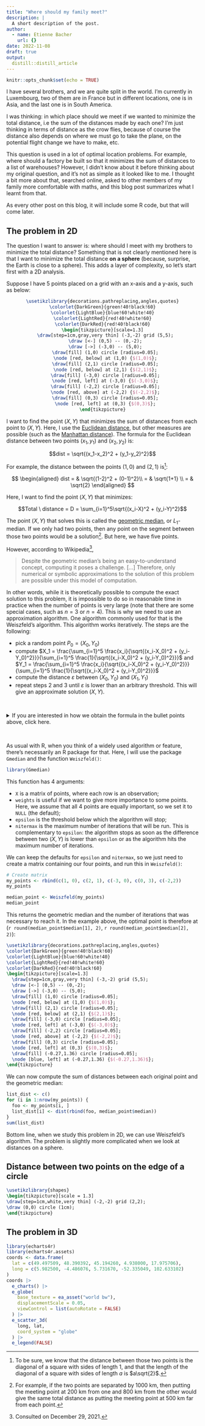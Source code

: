 ```yaml
---
title: "Where should my family meet?"
description: |
  A short description of the post.
author:
  - name: Etienne Bacher
    url: {}
date: 2022-11-08
draft: true
output:
  distill::distill_article
---
```



```r
knitr::opts_chunk$set(echo = TRUE)
```

I have several brothers, and we are quite split in the world. I'm currently in Luxembourg, two of them are in France but in different locations, one is in Asia, and the last one is in South America.

I was thinking: in which place should we meet if we wanted to minimize the total distance, i.e the sum of the distances made by each one? I'm just thinking in terms of distance as the crow flies, because of course the distance also depends on where we must go to take the plane, on the potential flight change we have to make, etc.

This question is used in a lot of optimal location problems. For example, where should a factory be built so that it minimizes the sum of distances to a list of warehouses? However, I didn't know about it before thinking about my original question, and it's not as simple as it looked like to me. I thought a bit more about that, searched online, asked to other members of my family more comfortable with maths, and this blog post summarizes what I learnt from that. 

As every other post on this blog, it will include some R code, but that will come later.

## The problem in 2D

The question I want to answer is: where should I meet with my brothers to minimize the total distance? Something that is not clearly mentioned here is that I want to minimize the total distance **on a sphere** (because, surprise, the Earth is close to a sphere). This adds a layer of complexity, so let's start first with a 2D analysis.

Suppose I have 5 points placed on a grid with an x-axis and a y-axis, such as below:

<center>
```tikz
\usetikzlibrary{decorations.pathreplacing,angles,quotes}
\colorlet{DarkGreen}{green!40!black!60}
\colorlet{LightBlue}{blue!60!white!40}
\colorlet{LightRed}{red!40!white!60}
\colorlet{DarkRed}{red!40!black!60}
\begin{tikzpicture}[scale=1.3]
  \draw[step=1cm,gray,very thin] (-3,-2) grid (5,5);
  \draw [<-] (0,5) -- (0,-2);
  \draw [->] (-3,0) -- (5,0);
  \draw[fill] (1,0) circle [radius=0.05];
  \node [red, below] at (1,0) {$(1,0)$};
  \draw[fill] (2,1) circle [radius=0.05];
  \node [red, below] at (2,1) {$(2,1)$};
  \draw[fill] (-3,0) circle [radius=0.05];
  \node [red, left] at (-3,0) {$(-3,0)$};
  \draw[fill] (-2,2) circle [radius=0.05];
  \node [red, above] at (-2,2) {$(-2,2)$};
  \draw[fill] (0,3) circle [radius=0.05];
  \node [red, left] at (0,3) {$(0,3)$};
\end{tikzpicture}
```
</center>

I want to find the point $(X,Y)$ that minimizes the sum of distances from each point to $(X,Y)$. Here, I use the [Euclidean distance](https://en.wikipedia.org/wiki/Euclidean_distance), but other measures are possible (such as the [Manhattan distance](https://en.wikipedia.org/wiki/Taxicab_geometry)). The formula for the Euclidean distance between two points $(x_1, y_1)$ and $(x_2, y_2)$ is:

$$dist = \sqrt{(x_1-x_2)^2 + (y_1-y_2)^2}$$

For example, the distance between the points $(1,0)$ and $(2,1)$ is^[To be sure, we know that the distance between those two points is the diagonal of a square with sides of length 1, and that the length of the diagonal of a square with sides of length $a$ is $a\sqrt{2}$.]:

$$
\begin{aligned}
dist = & \sqrt{(1-2)^2 + (0-1)^2}\\
= & \sqrt{1+1} \\
= & \sqrt{2}
\end{aligned}
$$

Here, I want to find the point $(X,Y)$ that minimizes:

$$Total \ distance = D = \sum_{i=1}^5\sqrt{(x_i-X)^2 + (y_i-Y)^2}$$

The point $(X,Y)$ that solves this is called the [geometric median](https://en.wikipedia.org/wiki/Geometric_median), or $L_1$-median. If we only had two points, then any point on the segment between those two points would be a solution^[For example, if the two points are separated by 1000 km, then putting the meeting point at 200 km from one and 800 km from the other would give the same total distance as putting the meeting point at 500 km far from each point.]. But here, we have five points.

However, according to Wikipedia^[Consulted on December 29, 2021.],

> Despite the geometric median's being an easy-to-understand concept, computing it poses a challenge. [...] Therefore, only numerical or symbolic approximations to the solution of this problem are possible under this model of computation.

In other words, while it is theoretically possible to compute the exact solution to this problem, it is impossible to do so in reasonable time in practice when the number of points is very large (note that there are some special cases, such as $n=3$ or $n=4$). This is why we need to use an approximation algorithm. One algorithm commonly used for that is the Weiszfeld's algorithm. This algorithm works iteratively. The steps are the following:

* pick a random point $P_0 = (X_0, Y_0)$
* compute $X_1 = \frac{\sum_{i=1}^5 \frac{x_i}{\sqrt{(x_i-X_0)^2 + (y_i-Y_0)^2}}}{\sum_{i=1}^5 \frac{1}{\sqrt{(x_i-X_0)^2 + (y_i-Y_0)^2}}}$ and $Y_1 = \frac{\sum_{i=1}^5 \frac{x_i}{\sqrt{(x_i-X_0)^2 + (y_i-Y_0)^2}}}{\sum_{i=1}^5 \frac{1}{\sqrt{(x_i-X_0)^2 + (y_i-Y_0)^2}}}$
* compute the distance $\varepsilon$ between $(X_0, Y_0)$ and $(X_1, Y_1)$
* repeat steps 2 and 3 until $\varepsilon$ is lower than an arbitrary threshold. This will give an approximate solution $(X, Y)$.

<br>

<details> 

<summary>If you are interested in how we obtain the formula in the bullet points above, click here.</summary>

<br>
We differentiate with respect to $X$:

$$
\begin{aligned}
\frac{\partial D}{\partial X} & = 0 \\
\sum_{i=1}^5\frac{\partial \sqrt{(x_i-X)^2 + (y_i-Y)^2}}{\partial X} & = 0 \\
\sum_{i=1}^5 -\frac{- 2x_i + 2X}{2\sqrt{(x_i-X)^2 + (y_i-Y)^2}} & = 0 \\
\sum_{i=1}^5 \frac{x_i - X}{\sqrt{(x_i-X)^2 + (y_i-Y)^2}} & = 0 \\
\sum_{i=1}^5 \frac{x_i}{\sqrt{(x_i-X)^2 + (y_i-Y)^2}} - \sum_{i=1}^5 \frac{X}{\sqrt{(x_i-X)^2 + (y_i-Y)^2}} & = 0 \\
\sum_{i=1}^5 \frac{x_i}{\sqrt{(x_i-X)^2 + (y_i-Y)^2}} - X \sum_{i=1}^5 \frac{1}{\sqrt{(x_i-X)^2 + (y_i-Y)^2}} & = 0 \\
X = & \ \frac{\sum_{i=1}^5 \frac{x_i}{\sqrt{(x_i-X)^2 + (y_i-Y)^2}}}{\sum_{i=1}^5 \frac{1}{\sqrt{(x_i-X)^2 + (y_i-Y)^2}}} \\
X^* = & \ T(X^*) \\
\end{aligned}
$$

Similarly,

$$
\begin{align}
Y^* = & \ \frac{\sum_{i=1}^5 \frac{x_i}{\sqrt{(x_i-X)^2 + (y_i-Y^*)^2}}}{\sum_{i=1}^5 \frac{1}{\sqrt{(x_i-X)^2 + (y_i-Y^*)^2}}} \\
Y^* = & \ T(Y^*) \\
\end{align}
$$

Now, we can make a loop like the following:

* start with $X = X_0$ and $Y = Y_0$, and compute $X_1 = T(X_0)$ and $Y_1 = T(Y_0)$
* compute $X_2 = T(X_1)$ and $Y_2 = T(Y_1)$
* continue until the distance between $(X_n, X_{n+1})$ and $(Y_n, Y_{n+1})$ is smaller than an arbitrary $\varepsilon$. 

Once again, I'm not mathematician, so this may seem not rigorous at all for someone with more experience. If you're interested in a rigorous explanation of Weiszfeld's algorithm, check out [this paper](https://ssabach.net.technion.ac.il/files/2015/12/BS2015.pdf) (but there are many others online).
</details>

<br>

As usual with R, when you think of a widely used algorithm or feature, there's necessarily an R package for that. Here, I will use the package `Gmedian` and the function `Weiszfeld()`:

```r
library(Gmedian)
```

This function has 4 arguments:

* `X` is a matrix of points, where each row is an observation;
* `weights` is useful if we want to give more importance to some points. Here, we assume that all 4 points are equally important, so we set it to `NULL` (the default);
* `epsilon` is the threshold below which the algorithm will stop;
* `nitermax` is the maximum number of iterations that will be run. This is complementary to `epsilon`: the algorithm stops as soon as the difference between two $(X, Y)$ is lower than `epsilon` or as the algorithm hits the maximum number of iterations.

We can keep the defaults for `epsilon` and `nitermax`, so we just need to create a matrix containing our four points, and run this in `Weiszfeld()`:

```r
# Create matrix
my_points <- rbind(c(1, 0), c(2, 1), c(-3, 0), c(0, 3), c(-2,2))
my_points

median_point <- Weiszfeld(my_points)
median_point
```

This returns the geometric median and the number of iterations that was necessary to reach it. In the example above, the optimal point is therefore at (`r round(median_point$median[1], 2)`, `r round(median_point$median[2], 2)`):

```tikz
\usetikzlibrary{decorations.pathreplacing,angles,quotes}
\colorlet{DarkGreen}{green!40!black!60}
\colorlet{LightBlue}{blue!60!white!40}
\colorlet{LightRed}{red!40!white!60}
\colorlet{DarkRed}{red!40!black!60}
\begin{tikzpicture}[scale=1.3]
  \draw[step=1cm,gray,very thin] (-3,-2) grid (5,5);
  \draw [<-] (0,5) -- (0,-2);
  \draw [->] (-3,0) -- (5,0);
  \draw[fill] (1,0) circle [radius=0.05];
  \node [red, below] at (1,0) {$(1,0)$};
  \draw[fill] (2,1) circle [radius=0.05];
  \node [red, below] at (2,1) {$(2,1)$};
  \draw[fill] (-3,0) circle [radius=0.05];
  \node [red, left] at (-3,0) {$(-3,0)$};
  \draw[fill] (-2,2) circle [radius=0.05];
  \node [red, above] at (-2,2) {$(-2,2)$};
  \draw[fill] (0,3) circle [radius=0.05];
  \node [red, left] at (0,3) {$(0,3)$};
  \draw[fill] (-0.27,1.36) circle [radius=0.05];
  \node [blue, left] at (-0.27,1.36) {$(-0.27,1.36)$};
\end{tikzpicture}
```

We can now compute the sum of distances between each original point and the geometric median:

```r
list_dist <- c()
for (i in 1:nrow(my_points)) {
  foo <- my_points[i, ]
  list_dist[i] <- dist(rbind(foo, median_point$median))
}
sum(list_dist)
```

Bottom line, when we study this problem in 2D, we can use Weiszfeld's algorithm. The problem is slightly more complicated when we look at distances on a sphere.


## Distance between two points on the edge of a circle

```tikz
\usetikzlibrary{shapes}
\begin{tikzpicture}[scale = 1.3]
\draw[step=1cm,white,very thin] (-2,-2) grid (2,2);
\draw (0,0) circle (1cm);
\end{tikzpicture}
```






## The problem in 3D 

<!-- Now that we know how to solve this question in 2D, we need to add a third dimension because we are looking for distance minimization on a sphere. Although the formulas will change a bit, the underlying rationale is similar. -->

<!-- Before looking for the point that minimizes the sum of distances, we first need to know how to compute a distance between a pair of latitude and longitude on a sphere. -->


```r
library(echarts4r)
library(echarts4r.assets)
coords <- data.frame(
  lat = c(49.497509, 48.390392, 45.194260, 4.938000, 17.975706),
  long = c(5.982500, -4.486076, 5.731670, -52.335049, 102.633102)
)
coords |> 
  e_charts() |> 
  e_globe(
    base_texture = ea_asset("world bw"), 
    displacementScale = 0.05,
    viewControl = list(autoRotate = FALSE)
  ) |> 
  e_scatter_3d(
    long, lat,
    coord_system = "globe"
  ) |> 
  e_legend(FALSE)
```

